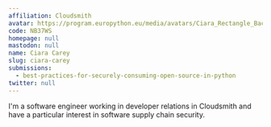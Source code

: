 ```yaml
---
affiliation: Cloudsmith
avatar: https://program.europython.eu/media/avatars/Ciara_Rectangle_Background_1_OW89AQG.jpg
code: NB37WS
homepage: null
mastodon: null
name: Ciara Carey
slug: ciara-carey
submissions:
  - best-practices-for-securely-consuming-open-source-in-python
twitter: null
---
```


I'm a software engineer working in developer relations in Cloudsmith and have a
particular interest in software supply chain security.

